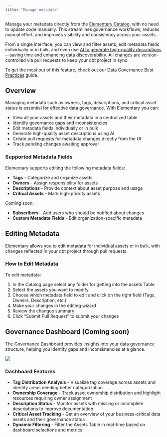```yaml
---
title: "Manage metadata"
---
```


Manage your metadata directly from the [Elementary Catalog](/features/collaboration-and-communication/catalog), with no need to update code manually. This streamlines governance workflows, reduces manual effort, and improves visibility and consistency across your assets.

From a single interface, you can view and filter assets, edit metadata fields individually or in bulk, and even use [AI to generate high-quality descriptions](/features/data-governance/ai-descriptions)—saving time and enhancing data discoverability. All changes are version-controlled via pull requests to keep your dbt project in sync.

To get the most out of this feature, check out our [Data Governance Best Practices](/best-practices/governance-for-observability) guide.

## Overview

Managing metadata such as owners, tags, descriptions, and critical asset status is essential for effective data governance. With Elementary you can:

- View all your assets and their metadata in a centralized table
- Identify governance gaps and inconsistencies
- Edit metadata fields individually or in bulk
- Generate high-quality asset descriptions using AI
- Create pull requests for metadata changes directly from the UI
- Track pending changes awaiting approval

### Supported Metadata Fields

Elementary supports editing the following metadata fields:

- **Tags** - Categorize and organize assets
- **Owners** - Assign responsibility for assets
- **Descriptions** - Provide context about asset purpose and usage
- **Critical Assets** - Mark high-priority assets

Coming soon:

- **Subscribers** - Add users who should be notified about changes
- **Custom Metadata Fields** - Edit organization-specific metadata

## Editing Metadata

Elementary allows you to edit metadata for individual assets or in bulk, with changes reflected in your dbt project through pull requests.

### How to Edit Metadata

To edit metadata:

1. In the Catalog page select any folder for getting into the assets Table
2. Select the assets you want to modify
3. Choose which metadata field to edit and click on the right field (Tags, Owners, Description, etc.)
4. Make your changes in the editing wizard
5. Review the changes summary
6. Click "Submit Pull Request" to submit your changes


## Governance Dashboard (Coming soon)

The Governance Dashboard provides insights into your data governance structure, helping you identify gaps and inconsistencies at a glance.

<img src="https://res.cloudinary.com/do5hrgokq/image/upload/v1744879410/gov-dashboard.png"/>

### Dashboard Features

- **Tag Distribution Analysis** - Visualize tag coverage across assets and identify areas needing better categorization
- **Ownership Coverage** - Track asset ownership distribution and highlight resources requiring owner assignment
- **Description Status** - Monitor assets with missing or incomplete descriptions to improve documentation
- **Critical Asset Tracking** - Get an overview of your business-critical data assets and their governance status
- **Dynamic Filtering** - Filter the Assets Table in real-time based on dashboard selections and metrics
